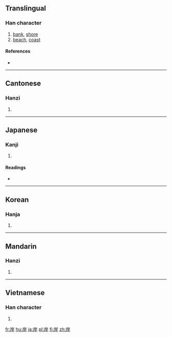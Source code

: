 {{also|崖}}
==Translingual==

===Han character===
{{Han char|rn=46|rad=山|as=05|sn=8|four=2224<sub>1</sub>|canj=山一一十 (UMMJ)}}

# [[bank]], [[shore]]
# [[beach]], [[coast]]

====References====
* {{Han ref|kx=0310.030|dkj=08009|dj=0610.070|hdz=10766.040|uh=5CB8|ud=23736|bh=A9A4|bd=43428}}

----

==Cantonese==

===Hanzi===
{{yue-hanzi|jyut=ngon6|y=ngon6}}

# {{defn|Cantonese|sort=山05}}

----

==Japanese==

===Kanji===
{{ja-kanji|grade=3|rs=山05}}

# {{defn|Japanese}}

====Readings====
* {{ja-readings|on=[[がん]] (gan)|kun=[[きし]] (kishi)}}

----

==Korean==

===Hanja===
{{ko-hanja|hangeul=안|rv=an|mr=an}}

# {{defn|Korean|sort=山05}}

----

==Mandarin==

===Hanzi===
{{cmn-hanzi|pin=[[àn]] ([[an4]])|wg=an<sup>4</sup>}}

# {{defn|Mandarin|sort=山05}}

----

==Vietnamese==

===Han character===
{{vi-hantu|[[ngạn]], [[ngàn]], [[ngan]]|rs=山05}}

# {{defn|Vietnamese|sort=山05}}

[[fr:岸]]
[[hu:岸]]
[[ja:岸]]
[[pl:岸]]
[[fi:岸]]
[[zh:岸]]